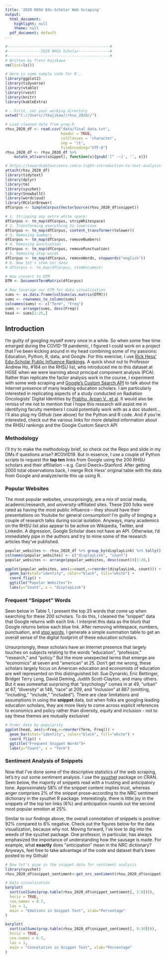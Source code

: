 ```yaml
---
title: '2020 RHSU Edu-Scholar Web Scraping'
output:
  html_document:
    highlight: null
    theme: null
  pdf_document: default
---
```


```r
#----------------------------------------------#
#---------------2020 RHSU Scholar--------------#
#----------------------------------------------#
# Written by Trent Kajikawa
rm(list=ls())

# Here is some sample code for R...
library(ggplot2)
library(tidyverse)
library(vtable)
library(rvest)
library(knitr)
library(kableExtra)

# - First, set your working directory
setwd("C://Users//tkajikaw//rhsu_2020//")

# Load cleaned data from prep.R
rhsu_2020_df <- read.csv("data/final_data.txt",
                         header = TRUE,
                         colClasses = 'character',
                         sep = '\t',
                         fileEncoding="UTF-8")
rhsu_2020_df <- rhsu_2020_df %>%
    mutate_at(vars(snippet), function(x){gsub('[^ -~]', '', x)})

# https://towardsdatascience.com/a-light-introduction-to-text-analysis-in-r-ea291a9865a8
attach(rhsu_2020_df)
library(tidytext)
library(dplyr)
library(tm)
library(syuzhet)
library(SnowballC)
library(wordcloud)
library(RColorBrewer)
dfCorpus <- SimpleCorpus(VectorSource(rhsu_2020_df$snippet))

# 1. Stripping any extra white space:
dfCorpus <- tm_map(dfCorpus, stripWhitespace)
# 2. Transforming everything to lowercase
dfCorpus <- tm_map(dfCorpus, content_transformer(tolower))
# 3. Removing numbers 
dfCorpus <- tm_map(dfCorpus, removeNumbers)
# 4. Removing punctuation
dfCorpus <- tm_map(dfCorpus, removePunctuation)
# 5. Removing stop words
dfCorpus <- tm_map(dfCorpus, removeWords, stopwords("english"))
# 6. Now let's stem our data
# dfCorpus <- tm_map(dfCorpus, stemDocument)

# Now convert to DTM
DTM <- DocumentTermMatrix(dfCorpus)

# Now leverage our DTM for data visualization
sums <- as.data.frame(colSums(as.matrix(DTM)))
sums <- rownames_to_column(sums) 
colnames(sums) <- c("Term", "Freq")
sums <- arrange(sums, desc(Freq))
head <- sums[1:25,]
```

## Introduction

I'm guilty of googling myself every once in a while. So when some free time emerged during the COVID-19 pandemic, I figured I could work on a project that I've been kicking around in my head combining some of my passions: Education, Python, R, data, and Google. For this exercise, I use [Rick Hess' Edu-Scholar Public Influence Rankings](https://blogs.edweek.org/edweek/rick_hess_straight_up/2020/01/the_2020_rhsu_edu-scholar_public_influence_rankings.html). A quick shout out to Professor Andrew Ho, #164 on the RHSU list, who introduced me to this dataset at HGSE when we were learning about principal component analysis (PCA). Rather than replicate the factor analysis work in the course, I experiment with some web scraping and [Google's Custom Search API](https://developers.google.com/custom-search/v1/overview) to talk about the Internet presence of many leading education scholars. I am particularly interested in replicating aspects of a study conducted on Radiation Oncologists' Digital Identities by [Prabhu, Arpan V., et al](https://www.ncbi.nlm.nih.gov/pubmed/28939228). It would also be remiss of me not to mention that I hope this research will assist me in identifying faculty members I could potentially work with as a doc student... I'll also plug my Github (see above) for the Python and R code. And if you're interested, check out the various links for more detailed information about the RHSU rankings and the Google Custom Search API

### Methodology
I'll try to make the methodology brief, so check out the Repo and slide in my DMs if questions arise? #COVID19. But in essence, I use a couple of Python scripts to request the **top ten** links from Google using the 200 RHSU scholars and their affiliation -- e.g. Carol Dweck+Stanford. After getting 2000 total observations back, I merge Rick Hess' original table with the data from Google and analyze/write this up using R.

### Popular Websites
The most popular websites, unsurprisingly, are a mix of social media, academic/research, and university-affiliated sites. These 200 folks were rated as having the most public influence -- they should have their presentations on Youtube for general consumption! I'm guilty of binging a couple of research talks during social isolation. Anyways, many academics on the RHSU list also appear to be active on Wikipedia, Twitter, and Linkedin. A digression, Google Scholar does not have an API. Otherwise, I'd immediately pipe in the authors and try to mine some of the research articles they've published.

```r
popular_websites <- rhsu_2020_df %>% group_by(displayLink) %>% tally()
colnames(popular_websites) <- c("displayLink", "count")
popular_websites <- arrange(popular_websites, desc(count))[1:20,]

ggplot(popular_websites, aes(y=count,x=reorder(displayLink, count))) +
  geom_bar(stat="identity", color="black", fill="white") +
  coord_flip() +
  ggtitle("Popular Websites")+
  labs(y="Count", x = "displayLink")
```

### Frequent "Snippet" Words
Seen below in Table 1, I present the top 25 words that come up when searching for these 200 scholars. To do this, I cleaned the "snippet" data that Google returns with each link. I interpret this data as the blurb that Google returns below each blue link. After removing whitespace, numbers, punctuation, and [stop words](https://cran.r-project.org/web/packages/stopwords/stopwords.pdf), I generate a simple summation table to get an overall sense of the digital footprint of these education scholars. 

Unsurprisingly, these scholars have an Internet presence that largely touches on subjects relating to the words "education", "professor," "research," and "policy." But the more unexpected terms that emerge are "economics" at seven and "american" at 25. Don't get me wrong, these scholars largely focus on American education and economists of education are well represented on this distinguished list: Sue Dynarski, Eric Bettinger, Bridget Terry Long, David Deming, Judith Scott-Clayton, and many others. But it was somewhat surprising that "psychology" comes in at 49, "urban" at 67, "diversity" at 148, "race" at 209, and "inclusion" at 887 (omitting, "including," "include," "included"). There are clear limitations and assumptions in using the **snippet** data, but when folks are googling leading education scholars, they are more likely to come across explicit references to economics and policy rather than diversity, equity and inclusion - not to say these themes are mutually exclusive!

```r
# Order data by popularity
ggplot(head, aes(y=Freq,x=reorder(Term, Freq))) +
  geom_bar(stat="identity", color="black", fill="white") +
  coord_flip() +
  ggtitle("Frequent Snippet Words")+
  labs(y="Count", x = "Term")
```

### Sentiment Analysis of Snippets
Now that I've done some of the descriptive statistics of the web scraping, let's try out some sentiment analysis. I use the [syuzhet](https://cran.r-project.org/web/packages/syuzhet/syuzhet.pdf) package on CRAN. Seen below, the majority of snippets read with a trusting and anticipatory tone. Approximately 58% of the snippet content implies trust, whereas anger comprises 2% of the snippet prose--according to the NRC sentiment dictionary in the syuzhet R package. Interestingly, there is little joy in the snippets of the top ten links (6%) and anticipation rounds out the second most popular emotion at 25%.

Similar to our findings above, the overall connotation of snippets is positive: 92% compared to 8% negative. Check out the figures below for the data visualization, because why not. Moving forward, I've love to dig into the weeds of the syuzhet package. One professor, in particular, has always emphasized the importance of understanding how the sausage is made. For example, what **exactly** does "anticipation" mean in the NRC dictionary? Anyways, feel free to take advantage of the code and dataset that's been posted to my Github!


```r
# Now let's pipe in the snippet data for sentiment analysis
library(syuzhet)
rhsu_2020_df$snippet_sentiment<-get_nrc_sentiment(rhsu_2020_df$snippet)

# Data visualization
barplot(
  sort(colSums(prop.table(rhsu_2020_df$snippet_sentiment[, 1:8]))), 
  horiz = TRUE, 
  cex.names = 0.7, 
  las = 1, 
  main = "Emotions in Snippet Text", xlab="Percentage"
)

barplot(
  sort(colSums(prop.table(rhsu_2020_df$snippet_sentiment[, 9:10]))), 
  horiz = TRUE, 
  cex.names = 0.7, 
  las = 1, 
  main = "Connotation in Snippet Text", xlab="Percentage"
)
```
